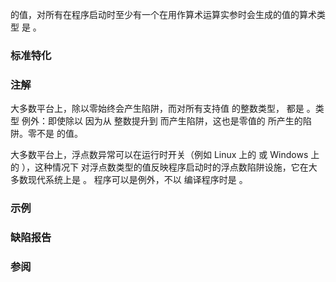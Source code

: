 {{cpp/types/numeric_limits/title|traps}}
{{cpp/types/numeric_limits/navbar}}
{{dcl begin}}
{{dcl rev multi|until1=c++11
|dcl1=
static const bool traps;
|dcl2=
static constexpr bool traps;
}}
{{dcl end}}

{{c|std::numeric_limits&lt;T&gt;::traps}} 的值，对所有在程序启动时至少有一个在用作算术运算实参时会生成{{enwiki|Trap (computing)|陷阱}}的值的算术类型 {{tt|T}} 是 {{c|true}}。 

===标准特化===
{{dsc begin}}
{{dsc hitem | {{tt|T}} | {{c|std::numeric_limits&lt;T&gt;::traps}} 的值}}
{{dsc | {{c/core|/* 未特化 */}}  | {{c|false}} }}
{{dsc | {{c/core|bool}}              | {{c|false}} }}
{{dsc | {{c/core|char}}              | 通常是 {{c|true}} }}
{{dsc | {{c/core|signed char}}       | 通常是 {{c|true}} }}
{{dsc | {{c/core|unsigned char}}     | 通常是 {{c|true}} }}
{{dsc | {{c/core|wchar_t}}           | 通常是 {{c|true}} }}
{{dsc | {{c/core|char8_t}} {{mark since c++20}}  | 通常是 {{c|true}} }}
{{dsc | {{c/core|char16_t}} {{mark since c++11}} | 通常是 {{c|true}} }}
{{dsc | {{c/core|char32_t}} {{mark since c++11}} | 通常是 {{c|true}} }}
{{dsc | {{c/core|short}}             | 通常是 {{c|true}} }}
{{dsc | {{c/core|unsigned short}}    | 通常是 {{c|true}} }}
{{dsc | {{c/core|int}}               | 通常是 {{c|true}} }}
{{dsc | {{c/core|unsigned int}}      | 通常是 {{c|true}} }}
{{dsc | {{c/core|long}}              | 通常是 {{c|true}} }}
{{dsc | {{c/core|unsigned long}}     | 通常是 {{c|true}} }}
{{dsc | {{c/core|long long}} {{mark since c++11}}         | 通常是 {{c|true}} }}
{{dsc | {{c/core|unsigned long long}} {{mark since c++11}} | 通常是 {{c|true}} }}
{{dsc | {{c/core|float}}             | 通常是 {{c|false}} }}
{{dsc | {{c/core|double}}            | 通常是 {{c|false}} }}
{{dsc | {{c/core|long double}}       | 通常是 {{c|false}} }}
{{dsc end}}

===注解===
大多数平台上，除以零始终会产生陷阱，而对所有支持值 {{c|0}} 的整数类型，{{c|std::numeric_limits&lt;T&gt;::traps}} 都是 {{c|true}}。类型 {{c/core|bool}} 例外：即使除以 {{c|false}} 因为从 {{c/core|bool}} 整数提升到 {{c/core|int}} 而产生陷阱，这也是零值的 {{c/core|int}} 所产生的陷阱。零不是 {{c/core|bool}} 的值。

大多数平台上，浮点数异常可以在运行时开关（例如 Linux 上的 {{c|feenableexcept()}} 或 Windows 上的 {{c|_controlfp}}），这种情况下 {{c|std::numeric_limits&lt;T&gt;::traps}} 对浮点数类型的值反映程序启动时的浮点数陷阱设施，它在大多数现代系统上是 {{c|false}}。{{enwiki|DEC Alpha}} 程序可以是例外，不以 {{tt|-ieee}} 编译程序时是 {{c|true}}。

===示例===
{{example
|
|code=
#include &lt;iostream&gt;
#include &lt;limits&gt;

int main()
{
    std::cout &lt;&lt; std::boolalpha
              &lt;&lt; "bool:     traps = " &lt;&lt; std::numeric_limits&lt;bool&gt;::traps &lt;&lt; '\n'
              &lt;&lt; "char:     traps = " &lt;&lt; std::numeric_limits&lt;char&gt;::traps &lt;&lt; '\n'
              &lt;&lt; "char16_t: traps = " &lt;&lt; std::numeric_limits&lt;char16_t&gt;::traps &lt;&lt; '\n'
              &lt;&lt; "long:     traps = " &lt;&lt; std::numeric_limits&lt;long&gt;::traps &lt;&lt; '\n'
              &lt;&lt; "float:    traps = " &lt;&lt; std::numeric_limits&lt;float&gt;::traps &lt;&lt; '\n';
}
|p=true
|output=
// GCC 输出:
bool:     traps = true
char:     traps = true
char16_t: traps = true
long:     traps = true
float:    traps = false

// Clang 输出:
bool:     traps = false
char:     traps = true
char16_t: traps = true
long:     traps = true
float:    traps = false
}}

===缺陷报告===
{{dr list begin}}
{{dr list item|wg=lwg|dr=497|std=C++98|before=不明确在运行时启用或禁用陷阱后返回的值|after=返回在程序启动时的启用状态}}
{{dr list end}}

===参阅===
{{dsc begin}}
{{dsc|[[cpp/numeric/fenv|浮点环境]]}}
{{dsc inc|cpp/types/numeric_limits/dsc tinyness_before}}
{{dsc inc|cpp/types/numeric_limits/dsc has_denorm_loss}}
{{dsc end}}

{{langlinks|de|en|es|fr|it|ja|pt|ru}}